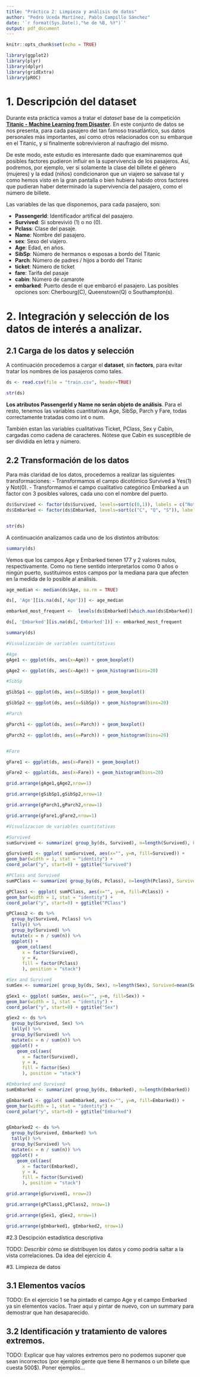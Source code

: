 ```yaml
---
title: "Práctica 2: Limpieza y análisis de datos"
author: "Pedro Uceda Martínez, Pablo Campillo Sánchez"
date: '`r format(Sys.Date(),"%e de %B, %Y")`'
output: pdf_document
---
```


```r
knitr::opts_chunk$set(echo = TRUE)

library(ggplot2)
library(plyr)
library(dplyr)
library(gridExtra)
library(pROC)

```

# 1. Descripción del dataset

Durante esta práctica vamos a tratar el _dataset_ base de la competición [**Titanic - Machine Learning from Disaster**](https://www.kaggle.com/c/titanic/overview). En este conjunto de datos se nos presenta, para cada pasajero del tan famoso trasatlántico, sus datos personales más importantes, así como otros relacionados con su embarque en el Titanic, y si finalmente sobrevivieron al naufragio del mismo.

De este modo, este estudio es interesante dado que examinaremos qué posibles factores pudieron influir en la supervivencia de los pasajeros. Así, podremos, por ejemplo, ver si solamente la clase del billete el género (mujeres) y la edad (niños) condicionaron que un viajero se salvase tal y como hemos visto en la gran pantalla o bien hubiera habido otros factores que pudieran haber determinado la supervivencia del pasajero, como el número de billete.

Las variables de las que disponemos, para cada pasajero, son:

- **PassengerId**: Identificador artifical del pasajero.
- **Survived**: Si sobrevivió (1) o no (0).
- **Pclass**: Clase del pasaje. 
- **Name**: Nombre del pasajero.
- **sex**: Sexo del viajero.
- **Age**: Edad, en años.
- **SibSp**: Número de hermanos o esposas a bordo del Titanic
- **Parch**: Número de padres / hijos a bordo del Titanic
- **ticket**: Número de ticket
- **fare**: Tarifa del pasaje
- **cabin**: Número de camarote
- **embarked**: Puerto desde el que embarcó el pasajero. Las posibles opciones son: Cherbourg(C), Queenstown(Q) o Southampton(s).

# 2. Integración y selección de los datos de interés a analizar.

## 2.1 Carga de los datos y selección
A continuación procedemos a cargar el __dataset__, sin __factors__, para evitar tratar los nombres de los pasajeros como tales.
```r


ds <- read.csv(file = "train.csv", header=TRUE)

str(ds)

```

__Los atributos PassengerId y Name no serán objeto de análisis__. Para el resto, tenemos las variables cuantitativas Age, SibSp, Parch y Fare, todas correctamente tratadas como int o num. 

También estan las variables cualitativas Ticket, PClass, Sex y  Cabin, cargadas como cadena de caracteres. Nótese que Cabin es susceptible de ser dividida en letra y número.

## 2.2 Transformación de los datos

Para más claridad de los datos, procedemos a realizar las siguientes transformaciones:
- Transformamos el campo dicotómico Survived a Yes(1) y Not(0).
- Transformamos el campo cualitativo categórico Embarked a un factor con 3 posibles valores, cada uno con el nombre del puerto.


```r

ds$Survived <- factor(ds$Survived, levels=sort(c(0,1)), labels = c("Not", "Yes"))
ds$Embarked <- factor(ds$Embarked, levels=sort(c("C", "Q", "S")), labels = c("Cherbourg", "Queenstown", "Southampton"))


str(ds)

```

A continuación analizamos cada uno de los distintos atributos:

```r

summary(ds)
```

Vemos que los campos Age y Embarked tienen 177 y 2 valores nulos, respectivamente. Como no tiene sentido interpretarlos como 0 años o ningún puerto, sustituimos estos campos por la mediana para que afecten en la medida de lo posible al análisis.

```r

age_median <- median(ds$Age, na.rm = TRUE)

ds[, 'Age'][is.na(ds[,'Age'])] <- age_median

embarked_most_frequent <-  levels(ds$Embarked)[which.max(ds$Embarked)]

ds[, 'Embarked'][is.na(ds[,'Embarked'])] <- embarked_most_frequent

summary(ds)


```


```r
#Visualización de variables cuantitativas

#Age
gAge1 <- ggplot(ds, aes(x=Age)) + geom_boxplot()

gAge2 <- ggplot(ds, aes(x=Age)) + geom_histogram(bins=20)

#SibSp

gSibSp1 <- ggplot(ds, aes(x=SibSp)) + geom_boxplot()

gSibSp2 <- ggplot(ds, aes(x=SibSp)) + geom_histogram(bins=20)

#Parch

gParch1 <- ggplot(ds, aes(x=Parch)) + geom_boxplot()

gParch2 <- ggplot(ds, aes(x=Parch)) + geom_histogram(bins=20)


#Fare

gFare1 <- ggplot(ds, aes(x=Fare)) + geom_boxplot()

gFare2 <- ggplot(ds, aes(x=Fare)) + geom_histogram(bins=20)


```


```r

grid.arrange(gAge1,gAge2,nrow=1)

grid.arrange(gSibSp1,gSibSp2,nrow=1)

grid.arrange(gParch1,gParch2,nrow=1)

grid.arrange(gFare1,gFare2,nrow=1)

```

```r

#Visualizacion de variables cuantitativas

#Survived
sumSurvived <- summarize( group_by(ds, Survived), n=length(Survived), Fare=mean(Fare))

gSurvived1 <- ggplot( sumSurvived, aes(x="", y=n, fill=Survived)) +
geom_bar(width = 1, stat = "identity") +
coord_polar("y", start=0) + ggtitle("Survived")

#PClass and Survived
sumPClass <- summarize( group_by(ds, Pclass), n=length(Pclass), Survived=mean(Survived))

gPClass1 <- ggplot( sumPClass, aes(x="", y=n, fill=Pclass)) +
geom_bar(width = 1, stat = "identity") +
coord_polar("y", start=0) + ggtitle("PClass")

gPClass2 <- ds %>%
  group_by(Survived, Pclass) %>%
  tally() %>%
  group_by(Survived) %>%
  mutate(x = n / sum(n)) %>%
  ggplot() +
    geom_col(aes(
      x = factor(Survived),
      y = x,
      fill = factor(Pclass)
      ), position = "stack")

#Sex and Survived
sumSex <- summarize( group_by(ds, Sex), n=length(Sex), Survived=mean(Survived))

gSex1 <- ggplot( sumSex, aes(x="", y=n, fill=Sex)) +
geom_bar(width = 1, stat = "identity") +
coord_polar("y", start=0) + ggtitle("Sex")

gSex2 <- ds %>%
  group_by(Survived, Sex) %>%
  tally() %>%
  group_by(Survived) %>%
  mutate(x = n / sum(n)) %>%
  ggplot() +
    geom_col(aes(
      x = factor(Survived),
      y = x,
      fill = factor(Sex)
      ), position = "stack")

#Embarked and Survived
sumEmbarked <- summarize( group_by(ds, Embarked), n=length(Embarked))

gEmbarked1 <- ggplot( sumEmbarked, aes(x="", y=n, fill=Embarked)) +
geom_bar(width = 1, stat = "identity") +
coord_polar("y", start=0) + ggtitle("Embarked")


gEmbarked2 <- ds %>%
  group_by(Survived, Embarked) %>%
  tally() %>%
  group_by(Survived) %>%
  mutate(x = n / sum(n)) %>%
  ggplot() +
    geom_col(aes(
      x = factor(Embarked),
      y = x,
      fill = factor(Survived)
      ), position = "stack")

```

```r

grid.arrange(gSurvived1, nrow=2)

grid.arrange(gPClass1,gPClass2, nrow=1)

grid.arrange(gSex1, gSex2, nrow=1)

grid.arrange(gEmbarked1, gEmbarked2, nrow=1)

```

#2.3 Descipción estadística descriptiva

TODO: Describir cómo se distribuyen los datos y como podría saltar a la vista correlaciones. Da idea del ejercicio 4.

#3. Limpieza de datos

## 3.1  Elementos vacíos

TODO: En el ejercicio 1 se ha pintado  el campo Age y el campo Embarked ya sin elementos vacíos. Traer aqui y pintar de nuevo, con un summary para demostrar que han desaparecido.


## 3.2 Identificación y tratamiento de valores extremos.


TODO: Explicar que hay valores extremos pero no podemos suponer que sean incorrectos (por ejemplo gente que tiene 8 hermanos o un billete que cuesta 500$). Poner ejemplos...



